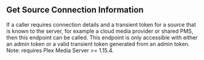 ## Get Source Connection Information

If a caller requires connection details and a transient token for a source that is known to the server, for example a cloud media provider or shared PMS, then this endpoint can be called. This endpoint is only accessible with either an admin token or a valid transient token generated from an admin token.
Note: requires Plex Media Server >= 1.15.4.
